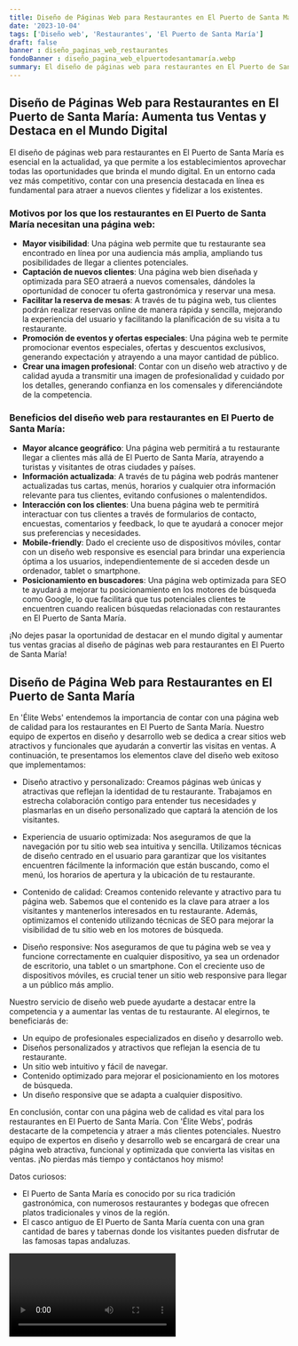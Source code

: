 ```yaml
---
title: Diseño de Páginas Web para Restaurantes en El Puerto de Santa María
date: '2023-10-04'
tags: ['Diseño web', 'Restaurantes', 'El Puerto de Santa María']
draft: false
banner : diseño_paginas_web_restaurantes
fondoBanner : diseño_pagina_web_elpuertodesantamaría.webp
summary: El diseño de páginas web para restaurantes en El Puerto de Santa María es esencial en la actualidad, ya que permite a los establecimientos aprovechar todas las oportunidades que brinda el mundo digital. En un entorno cada vez más competitivo, contar con una presencia destacada en línea es fundamental para atraer a nuevos clientes y fidelizar a los existentes. 
---
```


## Diseño de Páginas Web para Restaurantes en El Puerto de Santa María: Aumenta tus Ventas y Destaca en el Mundo Digital

El diseño de páginas web para restaurantes en El Puerto de Santa María es esencial en la actualidad, ya que permite a los establecimientos aprovechar todas las oportunidades que brinda el mundo digital. En un entorno cada vez más competitivo, contar con una presencia destacada en línea es fundamental para atraer a nuevos clientes y fidelizar a los existentes. 

### Motivos por los que los restaurantes en El Puerto de Santa María necesitan una página web:
- **Mayor visibilidad**: Una página web permite que tu restaurante sea encontrado en línea por una audiencia más amplia, ampliando tus posibilidades de llegar a clientes potenciales.
- **Captación de nuevos clientes**: Una página web bien diseñada y optimizada para SEO atraerá a nuevos comensales, dándoles la oportunidad de conocer tu oferta gastronómica y reservar una mesa.
- **Facilitar la reserva de mesas**: A través de tu página web, tus clientes podrán realizar reservas online de manera rápida y sencilla, mejorando la experiencia del usuario y facilitando la planificación de su visita a tu restaurante.
- **Promoción de eventos y ofertas especiales**: Una página web te permite promocionar eventos especiales, ofertas y descuentos exclusivos, generando expectación y atrayendo a una mayor cantidad de público.
- **Crear una imagen profesional**: Contar con un diseño web atractivo y de calidad ayuda a transmitir una imagen de profesionalidad y cuidado por los detalles, generando confianza en los comensales y diferenciándote de la competencia.

### Beneficios del diseño web para restaurantes en El Puerto de Santa María:
- **Mayor alcance geográfico**: Una página web permitirá a tu restaurante llegar a clientes más allá de El Puerto de Santa María, atrayendo a turistas y visitantes de otras ciudades y países.
- **Información actualizada**: A través de tu página web podrás mantener actualizadas tus cartas, menús, horarios y cualquier otra información relevante para tus clientes, evitando confusiones o malentendidos.
- **Interacción con los clientes**: Una buena página web te permitirá interactuar con tus clientes a través de formularios de contacto, encuestas, comentarios y feedback, lo que te ayudará a conocer mejor sus preferencias y necesidades.
- **Mobile-friendly**: Dado el creciente uso de dispositivos móviles, contar con un diseño web responsive es esencial para brindar una experiencia óptima a los usuarios, independientemente de si acceden desde un ordenador, tablet o smartphone.
- **Posicionamiento en buscadores**: Una página web optimizada para SEO te ayudará a mejorar tu posicionamiento en los motores de búsqueda como Google, lo que facilitará que tus potenciales clientes te encuentren cuando realicen búsquedas relacionadas con restaurantes en El Puerto de Santa María.

¡No dejes pasar la oportunidad de destacar en el mundo digital y aumentar tus ventas gracias al diseño de páginas web para restaurantes en El Puerto de Santa María!

<GifSeo />

<Cta />

## Diseño de Página Web para Restaurantes en El Puerto de Santa María

En 'Élite Webs' entendemos la importancia de contar con una página web de calidad para los restaurantes en El Puerto de Santa María. Nuestro equipo de expertos en diseño y desarrollo web se dedica a crear sitios web atractivos y funcionales que ayudarán a convertir las visitas en ventas. A continuación, te presentamos los elementos clave del diseño web exitoso que implementamos:

- Diseño atractivo y personalizado: Creamos páginas web únicas y atractivas que reflejan la identidad de tu restaurante. Trabajamos en estrecha colaboración contigo para entender tus necesidades y plasmarlas en un diseño personalizado que captará la atención de los visitantes.

- Experiencia de usuario optimizada: Nos aseguramos de que la navegación por tu sitio web sea intuitiva y sencilla. Utilizamos técnicas de diseño centrado en el usuario para garantizar que los visitantes encuentren fácilmente la información que están buscando, como el menú, los horarios de apertura y la ubicación de tu restaurante.

- Contenido de calidad: Creamos contenido relevante y atractivo para tu página web. Sabemos que el contenido es la clave para atraer a los visitantes y mantenerlos interesados en tu restaurante. Además, optimizamos el contenido utilizando técnicas de SEO para mejorar la visibilidad de tu sitio web en los motores de búsqueda.

- Diseño responsive: Nos aseguramos de que tu página web se vea y funcione correctamente en cualquier dispositivo, ya sea un ordenador de escritorio, una tablet o un smartphone. Con el creciente uso de dispositivos móviles, es crucial tener un sitio web responsive para llegar a un público más amplio.

Nuestro servicio de diseño web puede ayudarte a destacar entre la competencia y a aumentar las ventas de tu restaurante. Al elegirnos, te beneficiarás de:

- Un equipo de profesionales especializados en diseño y desarrollo web.
- Diseños personalizados y atractivos que reflejan la esencia de tu restaurante.
- Un sitio web intuitivo y fácil de navegar.
- Contenido optimizado para mejorar el posicionamiento en los motores de búsqueda.
- Un diseño responsive que se adapta a cualquier dispositivo.

En conclusión, contar con una página web de calidad es vital para los restaurantes en El Puerto de Santa María. Con 'Élite Webs', podrás destacarte de la competencia y atraer a más clientes potenciales. Nuestro equipo de expertos en diseño y desarrollo web se encargará de crear una página web atractiva, funcional y optimizada que convierta las visitas en ventas. ¡No pierdas más tiempo y contáctanos hoy mismo!

Datos curiosos:
- El Puerto de Santa María es conocido por su rica tradición gastronómica, con numerosos restaurantes y bodegas que ofrecen platos tradicionales y vinos de la región.
- El casco antiguo de El Puerto de Santa María cuenta con una gran cantidad de bares y tabernas donde los visitantes pueden disfrutar de las famosas tapas andaluzas.

<Video />

<CtaBot job='Restaurantes' city='El Puerto de Santa María'/>

<Gmaps query='El Puerto de Santa María+españa+maps' />